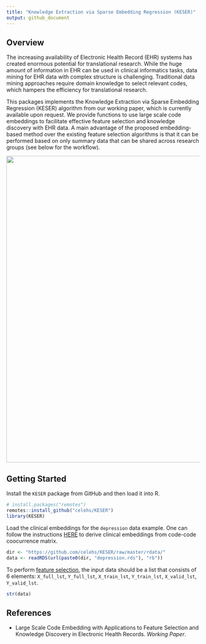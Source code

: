 ```yaml
---
title: "Knowledge Extraction via Sparse Embedding Regression (KESER)"
output: github_document
---
```


## Overview

The increasing availability of Electronic Health Record (EHR) systems has created enormous potential for translational research. While the huge amount of information in EHR can be used in clinical informatics tasks, data mining for EHR data with complex structure is challenging. Traditional data mining approaches require domain knowledge to select relevant codes, which hampers the efficiency for translational research.

This packages implements the Knowledge Extraction via Sparse Embedding Regression (KESER) algorithm from our working paper, which is currently available upon request. We provide functions to use large scale code embeddings to facilitate effective feature selection and knowledge discovery with EHR data. A main advantage of the proposed embedding-based method over the existing feature selection algorithms is that it can be performed based on only summary data that can be shared across research groups (see below for the workflow). 

<img src="https://github.com/celehs/KESER/raw/master/img/workflow.png" width="800" />

## Getting Started

Install the `KESER` package from GitHub and then load it into R.

```r
# install.packages("remotes")
remotes::install_github("celehs/KESER")
library(KESER)
```

Load the clinical embeddings for the `depression` data example. One can follow the instructions [HERE](https://github.com/rusheniii/LargeScaleClinicalEmbedding) to derive clinical embeddings from code-code coocurrence matrix.

```r
dir <- "https://github.com/celehs/KESER/raw/master/rdata/"
data <- readRDS(url(paste0(dir, "depression.rds"), "rb"))
```

To perform [feature selection](https://celehs.github.io/KESER/articles/feature-selection.html), the input data should be a list that consists of 6 elements: `X_full_lst`, `Y_full_lst`, `X_train_lst`, `Y_train_lst`, `X_valid_lst`, `Y_valid_lst`.

```r
str(data)
```

## References

- Large Scale Code Embedding with Applications to Feature Selection and Knowledge Discovery in Electronic Health Records. _Working Paper_. 
